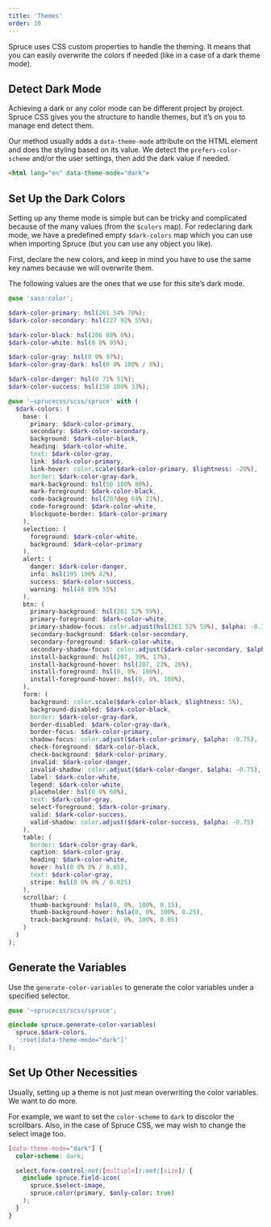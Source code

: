 ```yaml
---
title: 'Themes'
order: 10
---
```


<p class="lead">Spruce uses CSS custom properties to handle the theming. It means that you can easily overwrite the colors if needed (like in a case of a dark theme mode).</p>

## Detect Dark Mode

Achieving a dark or any color mode can be different project by project. Spruce CSS gives you the structure to handle themes, but it’s on you to manage end detect them.

Our method usually adds a `data-theme-mode` attribute on the HTML element and does the styling based on its value. We detect the `prefers-color-scheme` and/or the user settings, then add the dark value if needed.

```html
<html lang="en" data-theme-mode="dark">
```

## Set Up the Dark Colors

Setting up any theme mode is simple but can be tricky and complicated because of the many values (from the `$colors` map). For redeclaring dark mode, we have a predefined empty `$dark-colors` map which you can use when importing Spruce (but you can use any object you like).

First, declare the new colors, and keep in mind you have to use the same key names because we will overwrite them.

The following values are the ones that we use for this site’s dark mode.

```scss
@use 'sass:color';

$dark-color-primary: hsl(261 54% 70%);
$dark-color-secondary: hsl(227 92% 55%);

$dark-color-black: hsl(206 88% 6%);
$dark-color-white: hsl(0 0% 95%);

$dark-color-gray: hsl(0 0% 97%);
$dark-color-gray-dark: hsl(0 0% 100% / 8%);

$dark-color-danger: hsl(0 71% 51%);
$dark-color-success: hsl(150 100% 33%);

@use '~sprucecss/scss/spruce' with (
  $dark-colors: (
    base: (
      primary: $dark-color-primary,
      secondary: $dark-color-secondary,
      background: $dark-color-black,
      heading: $dark-color-white,
      text: $dark-color-gray,
      link: $dark-color-primary,
      link-hover: color.scale($dark-color-primary, $lightness: -20%),
      border: $dark-color-gray-dark,
      mark-background: hsl(50 100% 80%),
      mark-foreground: $dark-color-black,
      code-background: hsl(207deg 64% 21%),
      code-foreground: $dark-color-white,
      blockquote-border: $dark-color-primary
    ),
    selection: (
      foreground: $dark-color-white,
      background: $dark-color-primary
    ),
    alert: (
      danger: $dark-color-danger,
      info: hsl(195 100% 42%),
      success: $dark-color-success,
      warning: hsl(48 89% 55%)
    ),
    btn: (
      primary-background: hsl(261 52% 59%),
      primary-foreground: $dark-color-white,
      primary-shadow-focus: color.adjust(hsl(261 52% 59%), $alpha: -0.75),
      secondary-background: $dark-color-secondary,
      secondary-foreground: $dark-color-white,
      secondary-shadow-focus: color.adjust($dark-color-secondary, $alpha: -0.75),
      install-background: hsl(207, 39%, 17%),
      install-background-hover: hsl(207, 23%, 26%),
      install-foreground: hsl(0, 0%, 100%),
      install-foreground-hover: hsl(0, 0%, 100%),
    ),
    form: (
      background: color.scale($dark-color-black, $lightness: 5%),
      background-disabled: $dark-color-black,
      border: $dark-color-gray-dark,
      border-disabled: $dark-color-gray-dark,
      border-focus: $dark-color-primary,
      shadow-focus: color.adjust($dark-color-primary, $alpha: -0.75),
      check-foreground: $dark-color-black,
      check-background: $dark-color-primary,
      invalid: $dark-color-danger,
      invalid-shadow: color.adjust($dark-color-danger, $alpha: -0.75),
      label: $dark-color-white,
      legend: $dark-color-white,
      placeholder: hsl(0 0% 60%),
      text: $dark-color-gray,
      select-foreground: $dark-color-primary,
      valid: $dark-color-success,
      valid-shadow: color.adjust($dark-color-success, $alpha: -0.75)
    ),
    table: (
      border: $dark-color-gray-dark,
      caption: $dark-color-gray,
      heading: $dark-color-white,
      hover: hsl(0 0% 0% / 0.05),
      text: $dark-color-gray,
      stripe: hsl(0 0% 0% / 0.025)
    ),
    scrollbar: (
      thumb-background: hsla(0, 0%, 100%, 0.15),
      thumb-background-hover: hsla(0, 0%, 100%, 0.25),
      track-background:	hsla(0, 0%, 100%, 0.05)
    )
  )
);
```

## Generate the Variables

Use the `generate-color-variables` to generate the color variables under a specified selector.

```scss
@use '~sprucecss/scss/spruce';

@include spruce.generate-color-variables(
  spruce.$dark-colors,
  ':root[data-theme-mode="dark"]'
);
```

## Set Up Other Necessities

Usually, setting up a theme is not just mean overwriting the color variables. We want to do more.

For example, we want to set the `color-scheme` to `dark` to discolor the scrollbars. Also, in the case of Spruce CSS, we may wish to change the select image too.

```scss
[data-theme-mode="dark"] {
  color-scheme: dark;

  select.form-control:not([multiple]):not([size]) {
    @include spruce.field-icon(
      spruce.$select-image,
      spruce.color(primary, $only-color: true)
    );
  }
}
```
